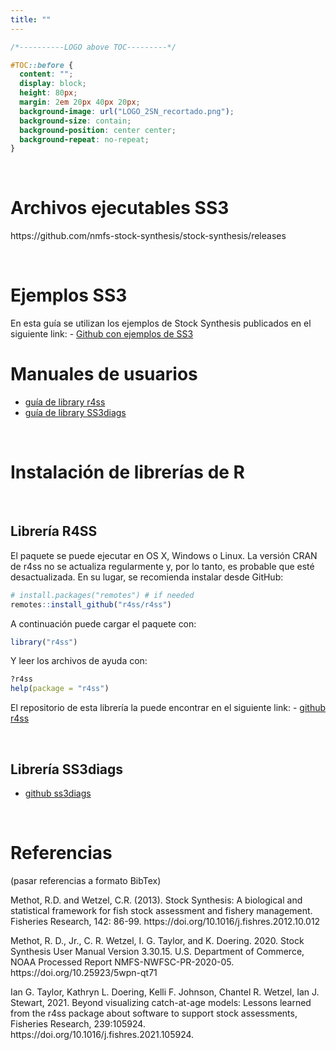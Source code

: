 ```yaml
---
title: ""
---
```




```css

/*----------LOGO above TOC---------*/

#TOC::before {
  content: "";
  display: block;
  height: 80px;
  margin: 2em 20px 40px 20px;
  background-image: url("LOGO_2SN_recortado.png");
  background-size: contain;
  background-position: center center;
  background-repeat: no-repeat;
}

```



&nbsp;
&nbsp;


# Archivos ejecutables SS3

https://github.com/nmfs-stock-synthesis/stock-synthesis/releases

&nbsp;
&nbsp;

# Ejemplos SS3

En esta guía se utilizan los ejemplos de Stock Synthesis publicados en el siguiente link: 
- [Github con ejemplos de SS3](https://github.com/nmfs-stock-synthesis/user-examples)

# Manuales de usuarios 

- [guía de library r4ss](https://r4ss.github.io/r4ss/vignettes/r4ss-intro-vignette.html) 
- [guía de library SS3diags](https://github.com/jabbamodel/ss3diags/blob/master/Vignette/ss3diags_handbook.pdf)

&nbsp;
&nbsp;

# Instalación de librerías de R

&nbsp;
&nbsp;

## Librería R4SS

El paquete se puede ejecutar en OS X, Windows o Linux. La versión CRAN de r4ss no se actualiza regularmente y, por lo tanto, es probable que esté desactualizada. En su lugar, se recomienda instalar desde GitHub:

```r

# install.packages("remotes") # if needed
remotes::install_github("r4ss/r4ss")

```

A continuación puede cargar el paquete con:
```r

library("r4ss")

```

Y leer los archivos de ayuda con:

```r

?r4ss
help(package = "r4ss")

```

El repositorio de esta librería la puede encontrar en el siguiente link:
- [github r4ss](https://github.com/r4ss/r4ss)

&nbsp;
&nbsp;

## Librería SS3diags

- [github ss3diags](https://github.com/jabbamodel/ss3diags)

&nbsp;
&nbsp;

# Referencias

(pasar referencias a formato BibTex)

Methot, R.D. and Wetzel, C.R. (2013). Stock Synthesis: A biological and statistical framework for fish stock assessment and fishery management. Fisheries Research, 142: 86-99. https://doi.org/10.1016/j.fishres.2012.10.012

Methot, R. D., Jr., C. R. Wetzel, I. G. Taylor, and K. Doering. 2020. Stock Synthesis User Manual Version 3.30.15. U.S. Department of Commerce, NOAA Processed Report NMFS-NWFSC-PR-2020-05. https://doi.org/10.25923/5wpn-qt71

Ian G. Taylor, Kathryn L. Doering, Kelli F. Johnson, Chantel R. Wetzel, Ian J. Stewart, 2021. Beyond visualizing catch-at-age models: Lessons learned from the r4ss package about software to support stock assessments, Fisheries Research, 239:105924. https://doi.org/10.1016/j.fishres.2021.105924.



